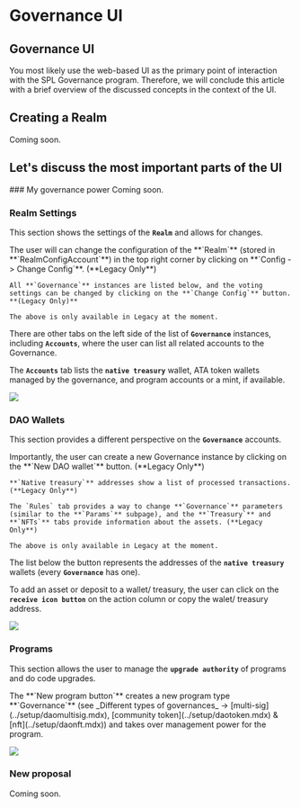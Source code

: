 
# Governance UI

## Governance UI

You most likely use the web-based UI as the primary point of interaction with the SPL Governance program. Therefore, we will conclude this article with a brief overview of the discussed concepts in the context of the UI.

## Creating a Realm

<Callout type="info" emoji="ℹ️">
    Coming soon.
</Callout>

## Let's discuss the most important parts of the UI

<Steps>
### My governance power

<Callout type="info" emoji="ℹ️">
    Coming soon.
</Callout>

### Realm Settings

This section shows the settings of the **`Realm`** and allows for changes. 
   
<Callout type="info" emoji="ℹ️">
    The user will can change the configuration of the **`Realm`** (stored in **`RealmConfigAccount`**) in the top right corner by clicking on **`Config -> Change Config`**. (**Legacy Only**)

    All **`Governance`** instances are listed below, and the voting settings can be changed by clicking on the **`Change Config`** button. **(Legacy Only)**

    The above is only available in Legacy at the moment.
</Callout>

There are other tabs on the left side of the list of **`Governance`** instances, including **`Accounts`**, where the user can list all related accounts to the Governance.
    
The **`Accounts`** tab lists the **`native treasury`** wallet, ATA token wallets managed by the governance, and program accounts or a mint, if available.

![](../source/v2UIrealms4.jpg)

### DAO Wallets

This section provides a different perspective on the **`Governance`** accounts.

<Callout type="info" emoji="ℹ️">
    Importantly, the user can create a new Governance instance by clicking on the **`New DAO wallet`** button. (**Legacy Only**)

    **`Native treasury`** addresses show a list of processed transactions. (**Legacy Only**)

    The `Rules` tab provides a way to change **`Governance`** parameters (similar to the **`Params`** subpage), and the **`Treasury`** and **`NFTs`** tabs provide information about the assets. (**Legacy Only**)

    The above is only available in Legacy at the moment.
</Callout>

The list below the button represents the addresses of the **`native treasury`** wallets (every **`Governance`** has one).

To add an asset or deposit to a wallet/ treasury, the user can click on the **`receive icon button`** on the action column or copy the walet/ treasury address.

![](../source/v2UIrealms5.png)

### Programs

This section allows the user to manage the **`upgrade authority`** of programs and do code upgrades. 

<Callout type="info" emoji="ℹ️">
    The **`New program button`** creates a new program type **`Governance`** (see _Different types of governances_ → [multi-sig](../setup/daomultisig.mdx), [community token](../setup/daotoken.mdx) & [nft](../setup/daonft.mdx)) and takes over management power for the program.
</Callout>

![](../source/v2UIrealms6.png)

### New proposal

<Callout type="info" emoji="ℹ️">
    Coming soon.
</Callout>
</Steps>
